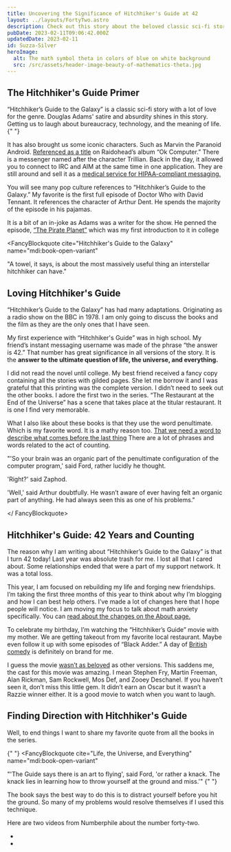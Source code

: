 ```yaml
---
title: Uncovering the Significance of Hitchhiker's Guide at 42
layout: ../layouts/FortyTwo.astro
description: Check out this story about the beloved classic sci-fi story, "Hitchhiker's Guide to the Galaxy." Written by someone who is celebrating their 42nd birthday, it covers everything from iconic characters to pop culture references. Plus, there's even a 42 fact generator!
pubDate: 2023-02-11T09:06:42.000Z
updatedDate: 2023-02-11
id: Suzza-Silver
heroImage:
  alt: The math symbol theta in colors of blue on white background
  src: /src/assets/header-image-beauty-of-mathematics-theta.jpg
---
```


## The Hitchhiker's Guide Primer


<Lead>
  “Hitchhiker’s Guide to the Galaxy” is a classic sci-fi story with a lot of
  love for the genre. Douglas Adams' satire and absurdity shines in this story.
  Getting us to laugh about bureaucracy, technology, and the meaning of life.{" "}
</Lead>

It has also brought us some iconic characters.
Such as Marvin the Paranoid Android. [Referenced
as a title](https://www.youtube.com/watch?v=Lt8AfIeJOxw) on Raidohead’s album “Ok Computer.”
There is a messenger named after the character
Trillian. Back in the day, it allowed you to
connect to IRC and AIM at the same time in one
application. They are still around and sell
it as a [medical service for HIPAA-compliant
messaging.](https://trillian.im/)

You will see many pop culture references
to “Hitchhiker’s Guide to the Galaxy.” My favorite
is the first full episode of Doctor Who with David Tennant.
It references the character of Arthur Dent.
He spends the majority of the episode in his
pajamas.


<YouTube id="https://youtu.be/6cGP069GNvA" />

It is a bit of an in-joke as Adams was a writer for
the show. He penned the episode, [“The Pirate Planet”](https://en.wikipedia.org/wiki/The_Pirate_Planet)
which was my first introduction to it in college


<FancyBlockquote
  cite="Hitchhiker's Guide to the Galaxy"
  name="mdi:book-open-variant"
>
  "A towel, it says, is about the most massively useful thing an interstellar
  hitchhiker can have."
</FancyBlockquote>

## Loving Hitchhiker's Guide

“Hitchhiker’s Guide to the Galaxy” has had many
adaptations. Originating as a radio show on the
BBC in 1978. I am only going to discuss the books
and the film as they are the only ones that I have
seen.

My first experience with “Hitchhiker's Guide” was
in high school. My friend’s instant messaging
username was made of the phrase “the answer is 42.”
That number has great significance in all versions
of the story. It is the **answer to the ultimate
question of life, the universe, and everything.**

I did not read the novel until college. My best friend
received a fancy copy containing all the stories
with gilded pages. She let me borrow it and I was
grateful that this printing was the complete version.
I didn’t need to seek out the other books. I adore
the first two in the series. “The Restaurant at the
End of the Universe” has a scene that takes place
at the titular restaurant. It is one I find very
memorable.

What I also like about these books is that they use
the word penultimate. Which is my favorite word. It
is a mathy reason too. [That we need a word
to describe what comes before the last thing](https://www.merriam-webster.com/dictionary/penultimate) There are a lot of phrases and words related to the act of counting.

<FancyBlockquote cite="Hitchhiker's Guide to the Galaxy" name="mdi:book-open-variant"> 
 "'So your brain was an organic part of the penultimate configuration of the computer program,' said Ford, rather lucidly he thought.

'Right?' said Zaphod.

'Well,' said Arthur doubtfully. He wasn’t aware of ever having felt an organic part of anything. He had always seen this as one of his problems."

  </ FancyBlockquote>

## Hitchhiker's Guide: 42 Years and Counting

The reason why I am writing about “Hitchhiker’s Guide
to the Galaxy” is that I turn 42 today! Last year
was absolute trash for me. I lost all that I cared
about. Some relationships ended that were a part of
my support network. It was a total loss.

This year, I am focused on rebuilding my life and
forging new friendships. I’m taking the first three
months of this year to think about why I’m blogging
and how I can best help others. I’ve made a lot of
changes here that I hope people will notice. I am
moving my focus to talk about math anxiety
specifically. You can [read about the changes on the
About page.](/about)

To celebrate my birthday, I’m watching the
“Hitchhiker’s Guide” movie with my mother.
We are getting takeout from my
favorite local restaurant. Maybe even follow
it up with some episodes of “Black Adder.”
A day of [British comedy](https://www.youtube.com/watch?v=FBEOTzNt1Uw) is definitely on brand for me.

I guess the movie [wasn’t as beloved](https://www.rottentomatoes.com/m/hitchhikers_guide_to_the_galaxy) as other
versions. This saddens me, the cast for this
movie was amazing. I mean Stephen Fry,
Martin Freeman, Alan Rickman, Sam Rockwell,
Mos Def, and Zooey Deschanel. If you haven’t seen
it, don’t miss this little gem. It didn’t earn
an Oscar but it wasn’t a Razzie winner either.
It is a good movie to watch when you want to laugh.

## Finding Direction with Hitchhiker's Guide

Well, to end things I want to share my favorite
quote from all the books in the series.

{" "}
<FancyBlockquote
  cite="Life, the Universe, and Everything"
  name="mdi:book-open-variant"
>
  "'The Guide says there is an art to flying', said Ford, 'or rather a knack.
  The knack lies in learning how to throw yourself at the ground and miss.'"
</FancyBlockquote>{" "}

The book says the best way to do this is to
distract yourself before you hit the ground.
So many of my problems would resolve themselves
if I used this technique.

Here are two videos from Numberphile about the
number forty-two.

- <YouTube id="https://youtu.be/D6tINlNluuY" />

- <YouTube id="https://youtu.be/zyG8Vlw5aAw" />
